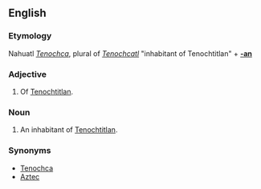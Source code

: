 ==English==
===Etymology===
Nahuatl ''[[Tenochca]]'', plural of ''[[Tenochcatl]]'' "inhabitant of Tenochtitlan" + '''[[-an]]'''
===Adjective===
{{en-adj}}

# Of [[Tenochtitlan]].
===Noun===
{{en-noun}}

# An inhabitant of [[Tenochtitlan]].
===Synonyms===
*[[Tenochca]]
*[[Aztec]]